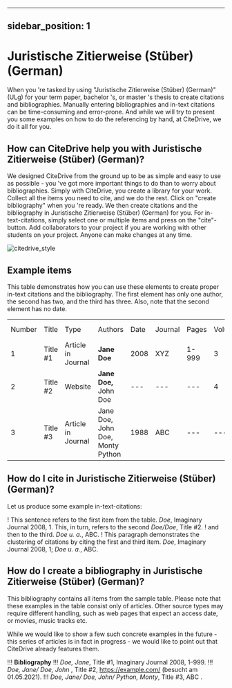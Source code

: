 
---
sidebar_position: 1
---

# Juristische Zitierweise (Stüber) (German)

When you 're tasked by using "Juristische Zitierweise (Stüber) (German)" (ULg) for your term paper, bachelor 's, or master 's thesis to create citations and bibliographies.
Manually entering bibliographies and in-text citations can be time-consuming and error-prone. And while we will try to present you some examples on how to do the referencing by hand, at CiteDrive, we do it all for you.

<!---
## About  Juristische Zitierweise (Stüber) (German)

* Title: Juristische Zitierweise (Stüber) (German)
* Short Title (Id): ULg)
* Authors: Juristische Zitierweise (Stüber) (German)
* Download: Juristische Zitierweise (Stüber) (German)
 --->

## How can CiteDrive help you with Juristische Zitierweise (Stüber) (German)?

We designed CiteDrive from the ground up to be as simple and easy to use as possible - you 've got more important things to do than to worry about bibliographies. Simply with CiteDrive, you create a library for your work. Collect all the items you need to cite, and we do the rest. Click on "create bibliography" when you 're ready. We then create citations and the bibliography in Juristische Zitierweise (Stüber) (German) for you. For in-text-citations, simply select one or multiple items and press on the "cite"-button. Add collaborators to your project if you are working with other students on your project. Anyone can make changes at any time.


![citedrive_style](images/juristische-zitierweise-stuber-german.svg "Choose Juristische Zitierweise (Stüber) (German) in the CiteDrive App")


## Example items

This table demonstrates how you can use these elements to create proper in-text citations and the bibliography. The first element has only one author, the second has two, and the third has three. Also, note that the second element has no date.


<table>
  <tr>
   <td>Number
   </td>
   <td>Title
   </td>
   <td>Type
   </td>
   <td>Authors
   </td>
   <td>Date
   </td>
   <td>Journal
   </td>
   <td>Pages
   </td>
   <td>Volume
   </td>
   <td>Issue
   </td>
   <td>Access Date
   </td>
  </tr>
  <tr>
   <td>1
   </td>
   <td>Title #1
   </td>
   <td>Article in Journal
   </td>
   <td><strong>Jane Doe</strong>
   </td>
   <td>2008
   </td>
   <td>XYZ
   </td>
   <td>1-999
   </td>
   <td>3
   </td>
   <td>2
   </td>
   <td>--
   </td>
  </tr>
  <tr>
   <td>
2
   </td>
   <td>Title #2
   </td>
   <td>Website
   </td>
   <td><strong>Jane Doe, </strong>John Doe
   </td>
   <td>---
   </td>
   <td>---
   </td>
   <td>---
   </td>
   <td>4
   </td>
   <td>---
   </td>
   <td>2020-05-01
   </td>
  </tr>
  <tr>
   <td>3
   </td>
   <td>Title #3
   </td>
   <td>Article in Journal
   </td>
   <td>Jane Doe, John Doe, Monty Python
   </td>
   <td>1988
   </td>
   <td>ABC
   </td>
   <td>---
   </td>
   <td>---
   </td>
   <td>16
   </td>
   <td>---
   </td>
  </tr>
</table>



## How do I cite in  Juristische Zitierweise (Stüber) (German)?

Let us produce some example in-text-citations:

! This sentence refers to the first item from the table. <i>Doe</i>, Imaginary Journal 2008, 1. This, in turn, refers to the second <i>Doe/Doe</i>, Title #2.
! and then to the third.  <i>Doe u. a.</i>, ABC.
! This paragraph demonstrates the clustering of citations by citing the first and third item. <i>Doe</i>, Imaginary Journal 2008, 1; <i>Doe u. a.</i>, ABC.



## How do I create a bibliography in Juristische Zitierweise (Stüber) (German)?

This bibliography contains all items from the sample table. Please note that these examples in the table consist only of articles. Other source types may require different handling, such as web pages that expect an access date, or movies, music tracks etc.

While we would like to show a few such concrete examples in the future - this series of articles is in fact in progress - we would like to point out that CiteDrive already features them.


!!! **Bibliography**
!!! <i>Doe, Jane</i>, Title #1, Imaginary Journal  2008, 1–999.
!!! <i>Doe, Jane/ Doe, John </i>, Title #2, https://example.com/ (besucht am 01.05.2021).
!!! <i>Doe, Jane/ Doe, John/ Python, Monty</i>, Title #3, ABC .


```
        